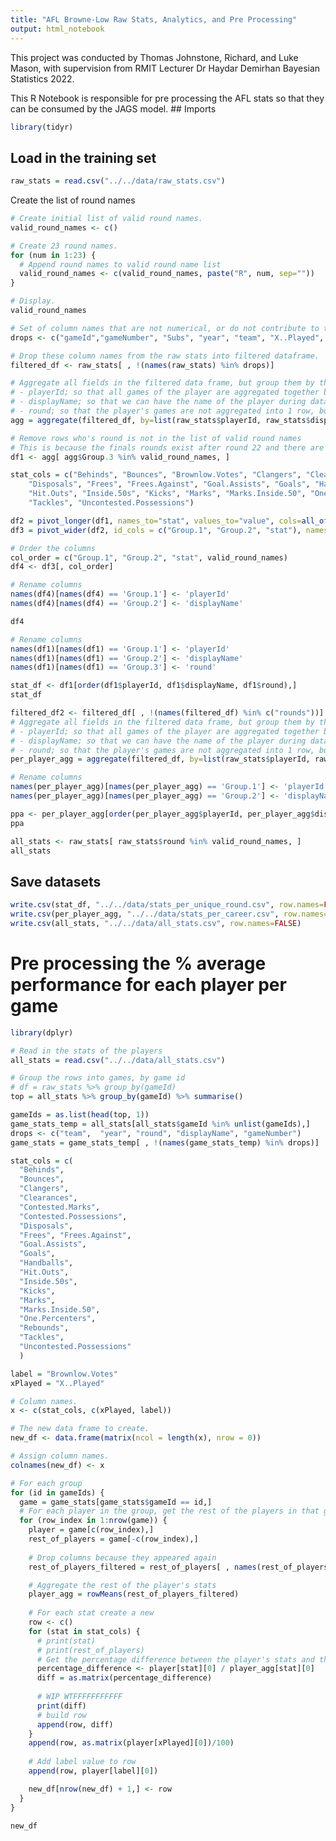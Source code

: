 ---
title: "AFL Browne-Low Raw Stats, Analytics, and Pre Processing"
output: html_notebook
---
This project was conducted by Thomas Johnstone, Richard, and Luke Mason, with supervision from RMIT Lecturer Dr Haydar Demirhan Bayesian Statistics 2022.


This R Notebook is responsible for pre processing the AFL stats so that they can be consumed by the JAGS model.
## Imports
```{r}
library(tidyr)
```


## Load in the training set
```{r}
raw_stats = read.csv("../../data/raw_stats.csv")
```


Create the list of round names
```{r}
# Create initial list of valid round names.
valid_round_names <- c()

# Create 23 round names.
for (num in 1:23) {
  # Append round names to valid round name list
  valid_round_names <- c(valid_round_names, paste("R", num, sep=""))
}

# Display.
valid_round_names
```

```{r}

# Set of column names that are not numerical, or do not contribute to the calculation of brownlow points
drops <- c("gameId","gameNumber", "Subs", "year", "team", "X..Played", "playerId", "displayName", "round")

# Drop these column names from the raw stats into filtered dataframe.
filtered_df <- raw_stats[ , !(names(raw_stats) %in% drops)]

# Aggregate all fields in the filtered data frame, but group them by the list of values in field columns:
# - playerId; so that all games of the player are aggregated together by mean
# - displayName; so that we can have the name of the player during data analysis
# - round; so that the player's games are not aggregated into 1 row, but instead 1 row per round.
agg = aggregate(filtered_df, by=list(raw_stats$playerId, raw_stats$displayName, raw_stats$round), FUN = mean)

# Remove rows who's round is not in the list of valid round names
# This is because the finals rounds exist after round 22 and there are no brownlow points assigned to players during these games, which makes these rows redundant.
df1 <- agg[ agg$Group.3 %in% valid_round_names, ]

stat_cols = c("Behinds", "Bounces", "Brownlow.Votes", "Clangers", "Clearances", "Contested.Marks", "Contested.Possessions",
    "Disposals", "Frees", "Frees.Against", "Goal.Assists", "Goals", "Handballs",
    "Hit.Outs", "Inside.50s", "Kicks", "Marks", "Marks.Inside.50", "One.Percenters", "Rebounds",
    "Tackles", "Uncontested.Possessions")

df2 = pivot_longer(df1, names_to="stat", values_to="value", cols=all_of(stat_cols))
df3 = pivot_wider(df2, id_cols = c("Group.1", "Group.2", "stat"), names_from = "Group.3")

# Order the columns
col_order = c("Group.1", "Group.2", "stat", valid_round_names)
df4 <- df3[, col_order]

# Rename columns
names(df4)[names(df4) == 'Group.1'] <- 'playerId'
names(df4)[names(df4) == 'Group.2'] <- 'displayName'

df4
```




```{r}
# Rename columns
names(df1)[names(df1) == 'Group.1'] <- 'playerId'
names(df1)[names(df1) == 'Group.2'] <- 'displayName'
names(df1)[names(df1) == 'Group.3'] <- 'round'

stat_df <- df1[order(df1$playerId, df1$displayName, df1$round),]
stat_df
```

```{r}
filtered_df2 <- filtered_df[ , !(names(filtered_df) %in% c("rounds"))]
# Aggregate all fields in the filtered data frame, but group them by the list of values in field columns:
# - playerId; so that all games of the player are aggregated together by mean
# - displayName; so that we can have the name of the player during data analysis
# - round; so that the player's games are not aggregated into 1 row, but instead 1 row per round.
per_player_agg = aggregate(filtered_df, by=list(raw_stats$playerId, raw_stats$displayName), FUN = mean)

# Rename columns
names(per_player_agg)[names(per_player_agg) == 'Group.1'] <- 'playerId'
names(per_player_agg)[names(per_player_agg) == 'Group.2'] <- 'displayName'

ppa <- per_player_agg[order(per_player_agg$playerId, per_player_agg$displayName),]
ppa
```


```{r}
all_stats <- raw_stats[ raw_stats$round %in% valid_round_names, ]
all_stats
```


## Save datasets
```{r}
write.csv(stat_df, "../../data/stats_per_unique_round.csv", row.names=FALSE)
write.csv(per_player_agg, "../../data/stats_per_career.csv", row.names=FALSE)
write.csv(all_stats, "../../data/all_stats.csv", row.names=FALSE)
```


# Pre processing the % average performance for each player per game
```{r}
library(dplyr)

# Read in the stats of the players
all_stats = read.csv("../../data/all_stats.csv")

# Group the rows into games, by game id
# df = raw_stats %>% group_by(gameId)
top = all_stats %>% group_by(gameId) %>% summarise()

gameIds = as.list(head(top, 1))
game_stats_temp = all_stats[all_stats$gameId %in% unlist(gameIds),]
drops <- c("team",	"year",	"round", "displayName",	"gameNumber")
game_stats = game_stats_temp[ , !(names(game_stats_temp) %in% drops)]

stat_cols = c(
  "Behinds", 
  "Bounces", 
  "Clangers", 
  "Clearances", 
  "Contested.Marks", 
  "Contested.Possessions",
  "Disposals", 
  "Frees", "Frees.Against", 
  "Goal.Assists", 
  "Goals", 
  "Handballs",
  "Hit.Outs", 
  "Inside.50s", 
  "Kicks", 
  "Marks", 
  "Marks.Inside.50", 
  "One.Percenters", 
  "Rebounds",
  "Tackles", 
  "Uncontested.Possessions"
  )

label = "Brownlow.Votes"
xPlayed = "X..Played"

# Column names.
x <- c(stat_cols, c(xPlayed, label))

# The new data frame to create.
new_df <- data.frame(matrix(ncol = length(x), nrow = 0))

# Assign column names.
colnames(new_df) <- x

# For each group
for (id in gameIds) {
  game = game_stats[game_stats$gameId == id,]
  # For each player in the group, get the rest of the players in that group and aggregate their stats
  for (row_index in 1:nrow(game)) {
    player = game[c(row_index),]
    rest_of_players = game[-c(row_index),]
    
    # Drop columns because they appeared again
    rest_of_players_filtered = rest_of_players[ , names(rest_of_players) %in% stat_cols]

    # Aggregate the rest of the player's stats
    player_agg = rowMeans(rest_of_players_filtered)
  
    # For each stat create a new
    row <- c()
    for (stat in stat_cols) {
      # print(stat)
      # print(rest_of_players)
      # Get the percentage difference between the player's stats and the rest of the player's
      percentage_difference <- player[stat][0] / player_agg[stat][0]
      diff = as.matrix(percentage_difference)
      
      # WIP WTFFFFFFFFFFF
      print(diff)
      # build row
      append(row, diff)
    }
    append(row, as.matrix(player[xPlayed][0])/100)
    
    # Add label value to row
    append(row, player[label][0])

    new_df[nrow(new_df) + 1,] <- row
  }
}

new_df
```






